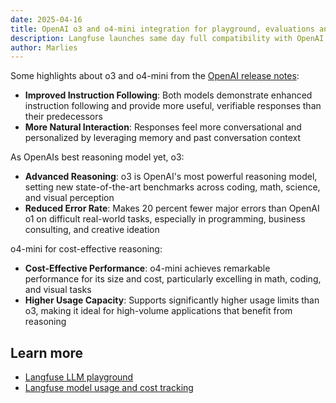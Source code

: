 ```yaml
---
date: 2025-04-16
title: OpenAI o3 and o4-mini integration for playground, evaluations and cost tracking
description: Langfuse launches same day full compatibility with OpenAI's latest models o3 and o4-mini
author: Marlies
---
```



<ChangelogHeader />

Some highlights about o3 and o4-mini from the [OpenAI release notes](https://openai.com/index/introducing-o3-and-o4-mini):
- **Improved Instruction Following**: Both models demonstrate enhanced instruction following and provide more useful, verifiable responses than their predecessors
- **More Natural Interaction**: Responses feel more conversational and personalized by leveraging memory and past conversation context

As OpenAIs best reasoning model yet, o3:
- **Advanced Reasoning**: o3 is OpenAI's most powerful reasoning model, setting new state-of-the-art benchmarks across coding, math, science, and visual perception
- **Reduced Error Rate**: Makes 20 percent fewer major errors than OpenAI o1 on difficult real-world tasks, especially in programming, business consulting, and creative ideation

o4-mini for cost-effective reasoning:
- **Cost-Effective Performance**: o4-mini achieves remarkable performance for its size and cost, particularly excelling in math, coding, and visual tasks
- **Higher Usage Capacity**: Supports significantly higher usage limits than o3, making it ideal for high-volume applications that benefit from reasoning

## Learn more

- [Langfuse LLM playground](/docs/playground)
- [Langfuse model usage and cost tracking](/docs/model-usage-and-cost)

